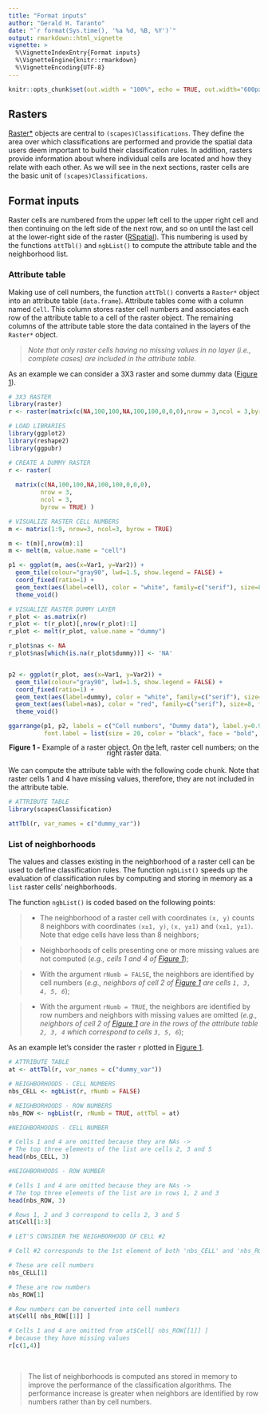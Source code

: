 ```yaml
---
title: "Format inputs"
author: "Gerald H. Taranto"
date: "`r format(Sys.time(), '%a %d, %B, %Y')`"
output: rmarkdown::html_vignette
vignette: >
  %\VignetteIndexEntry{Format inputs}
  %\VignetteEngine{knitr::rmarkdown}
  %\VignetteEncoding{UTF-8}
---
```


```r
knitr::opts_chunk$set(out.width = "100%", echo = TRUE, out.width="600px", fig.align='center', message=FALSE, warning=FALSE)
```


## Rasters 
[Raster*](https://rspatial.org/raster/spatial/4-rasterdata.html) objects are central to `(scapes)Classifications`. They define the area over which classifications are performed and provide the spatial data users deem important to build their classification rules. In addition, rasters provide information about where individual cells are located and how they relate with each other. As we will see in the next sections, raster cells are the basic unit of `(scapes)Classifications`. 

## Format inputs
Raster cells are numbered from the upper left cell to the upper right cell and then continuing on the left side of the next row, and so on until the last cell at the lower-right side of the raster ([RSpatial](https://rspatial.org/raster/pkg/8-cell_level_functions.html?highlight=cell%20number)). This numbering is used by the functions `attTbl()` and `ngbList()` to compute the attribute table and the neighborhood list.

### Attribute table
Making use of cell numbers, the function `attTbl()` converts a `Raster*` object into an attribute table (`data.frame`). Attribute tables come with a column named `Cell`. This column stores raster cell numbers and associates each row of the attribute table to a cell of the raster object. The remaining columns of the attribute table store the data contained in the layers of the `Raster*` object. 

> _Note that only raster cells having no missing values in no layer (i.e., complete cases) are included in the attribute table._

As an example we can consider a 3X3 raster and some dummy data ([Figure 1](#figure1)). 
```r
# 3X3 RASTER
library(raster)
r <- raster(matrix(c(NA,100,100,NA,100,100,0,0,0),nrow = 3,ncol = 3,byrow = TRUE))
```

<a id="figure1"></a>
```r
# LOAD LIBRARIES
library(ggplot2)
library(reshape2)
library(ggpubr)

# CREATE A DUMMY RASTER
r <- raster(
  
  matrix(c(NA,100,100,NA,100,100,0,0,0),
         nrow = 3,
         ncol = 3,
         byrow = TRUE) )

# VISUALIZE RASTER CELL NUMBERS
m <- matrix(1:9, nrow=3, ncol=3, byrow = TRUE)

m <- t(m)[,nrow(m):1]
m <- melt(m, value.name = "cell")

p1 <- ggplot(m, aes(x=Var1, y=Var2)) +
  geom_tile(colour="gray90", lwd=1.5, show.legend = FALSE) +
  coord_fixed(ratio=1) + 
  geom_text(aes(label=cell), color = "white", family=c("serif"), size=8) + 
  theme_void()

# VISUALIZE RASTER DUMMY LAYER
r_plot <- as.matrix(r)
r_plot <- t(r_plot)[,nrow(r_plot):1]
r_plot <- melt(r_plot, value.name = "dummy")

r_plot$nas <- NA
r_plot$nas[which(is.na(r_plot$dummy))] <- 'NA'


p2 <- ggplot(r_plot, aes(x=Var1, y=Var2)) +
  geom_tile(colour="gray90", lwd=1.5, show.legend = FALSE) +
  coord_fixed(ratio=1) + 
  geom_text(aes(label=dummy), color = "white", family=c("serif"), size=8, na.rm=TRUE) + 
  geom_text(aes(label=nas), color = "red", family=c("serif"), size=8, fontface='bold', na.rm=TRUE) +
  theme_void()

ggarrange(p1, p2, labels = c("Cell numbers", "Dummy data"), label.y=0.96, label.x=-0.19, 
          font.label = list(size = 20, color = "black", face = "bold", family = "serif"))
```
<div style="line-height: 0.8em; margin-bottom: 1.5em; text-align: center;"><span class="legend">**Figure 1 -** Example of a raster object. On the left, raster cell numbers; on the right raster data.</span></div>

We can compute the attribute table with the following code chunk. Note that raster cells 1 and 4 have missing values, therefore, they are not included in the attribute table.
```r
# ATTRIBUTE TABLE
library(scapesClassification)

attTbl(r, var_names = c("dummy_var"))
```


### List of neighborhoods 
The values and classes existing in the neighborhood of a raster cell can be used to define classification rules. The function `ngbList()` speeds up the evaluation of classification rules by computing and storing in memory as a `list` raster cells' neighborhoods.  

The function `ngbList()` is coded based on the following points:

> * The neighborhood of a raster cell with coordinates `(x, y)` counts 8 neighbors with coordinates `(x±1, y)`,  `(x, y±1)` and `(x±1, y±1)`. Note that edge cells have less than 8 neighbors; 


> * Neighborhoods of cells presenting one or more missing values are not computed (_e.g., cells 1 and 4 of [Figure 1](#figure1)_); 

 
> * With the argument `rNumb = FALSE`,  the neighbors are identified by cell numbers (_e.g., neighbors of cell 2 of [Figure 1](#figure1) are cells `1, 3, 4, 5, 6`_);

 
> * With the argument `rNumb = TRUE`,  the neighbors are identified by row numbers and neighbors with missing values are omitted (_e.g., neighbors of cell 2 of [Figure 1](#figure1) are in the rows of the attribute table `2, 3, 4` which correspond to cells  `3, 5, 6`_);


As an example let's consider the raster `r` plotted in [Figure 1](#figure1). 
```r
# ATTRIBUTE TABLE
at <- attTbl(r, var_names = c("dummy_var"))

# NEIGHBORHOODS - CELL NUMBERS
nbs_CELL <- ngbList(r, rNumb = FALSE)

# NEIGHBORHOODS - ROW NUMBERS
nbs_ROW <- ngbList(r, rNumb = TRUE, attTbl = at)
```

```r
#NEIGHBORHOODS - CELL NUMBER

# Cells 1 and 4 are omitted because they are NAs -> 
# The top three elements of the list are cells 2, 3 and 5
head(nbs_CELL, 3)
```

```r
#NEIGHBORHOODS - ROW NUMBER

# Cells 1 and 4 are omitted because they are NAs -> 
# The top three elements of the list are in rows 1, 2 and 3
head(nbs_ROW, 3)

# Rows 1, 2 and 3 correspond to cells 2, 3 and 5
at$Cell[1:3]
```

```r
# LET'S CONSIDER THE NEIGHBORHOOD OF CELL #2

# Cell #2 corresponds to the 1st element of both 'nbs_CELL' and 'nbs_ROW'

# These are cell numbers
nbs_CELL[1]

# These are row numbers
nbs_ROW[1]

# Row numbers can be converted into cell numbers
at$Cell[ nbs_ROW[[1]] ]

# Cells 1 and 4 are omitted from at$Cell[ nbs_ROW[[1]] ] 
# because they have missing values
r[c(1,4)]
```

<br />

> The list of neighborhoods is computed ans stored in memory to improve the performance of the classification algorithms. The performance increase is greater when neighbors are identified by row numbers rather than by cell numbers.
